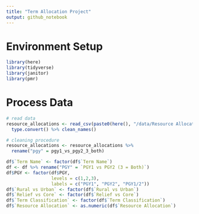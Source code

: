 ```yaml
---
title: "Term Allocation Project"
output: github_notebook
---
```



# Environment Setup

```r
library(here)
library(tidyverse)
library(janitor)
library(pmr)
```

# Process Data

```r
# read data
resource_allocations <- read_csv(paste0(here(), "/data/Resource Allocations project - Term 1.csv")) %>% 
  type.convert() %>% clean_names()

# cleaning procedure
resource_allocations <- resource_allocations %>%
  rename("pgy" = pgy1_vs_pgy2_3_both)
```


```r
df$`Term Name` <- factor(df$`Term Name`)
df <- df %>% rename("PGY" = `PGY1 vs PGY2 (3 = Both)`) 
df$PGY <- factor(df$PGY,
                 levels = c(1,2,3),
                 labels = c("PGY1", "PGY2", "PGY1/2"))
df$`Rural vs Urban` <- factor(df$`Rural vs Urban`)
df$`Relief vs Core` <- factor(df$`Relief vs Core`)
df$`Term Classification` <- factor(df$`Term Classification`)
df$`Resource Allocation` <- as.numeric(df$`Resource Allocation`)
```

